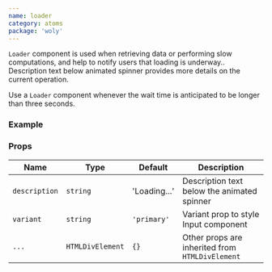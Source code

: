 ```yaml
---
name: loader
category: atoms
package: 'woly'
---
```



`Loader` component is used when retrieving data or performing slow computations, and help to notify users that loading is underway..
Description text below animated spinner provides more details on the current operation.

Use a `Loader` component whenever the wait time is anticipated to be longer than three seconds.

### Example

<Playground>
  <block.H>
    <div style={{ height: 300 }}>
      <Loader description="Loading, please wait until all data is loaded" />
    </div>
  </block.H>
  <block.S>
    <div style={{ height: 100 }}>
      <Loader variant="secondary" />
    </div>
  </block.S>
</Playground>

### Props

| Name          | Type             | Default      | Description                                     |
| ------------- | ---------------- | ------------ | ----------------------------------------------- |
| `description` | `string`         | 'Loading...' | Description text below the animated spinner     |
| `variant`     | `string`         | `'primary'`  | Variant prop to style Input component           |
| `...`         | `HTMLDivElement` | `{}`         | Other props are inherited from `HTMLDivElement` |

